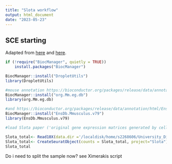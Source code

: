 ```yaml
---
title: "Slota workflow"
output: html_document
date: "2023-05-23"
---
```


## SCE starting

Adapted from [here](https://bioconductor.org/packages/release/bioc/vignettes/DropletUtils/inst/doc/DropletUtils.html#reading-in-10x-genomics-data) and [here](https://www.singlecellcourse.org/scrna-seq-analysis-with-bioconductor.html).

```r
if (!require("BiocManager", quietly = TRUE))
    install.packages("BiocManager")

BiocManager::install("DropletUtils")
library(DropletUtils)

#mouse annotation https://bioconductor.org/packages/release/data/annotation/html/org.Mm.eg.db.html
BiocManager::install("org.Mm.eg.db")
library(org.Mm.eg.db)

#and https://bioconductor.org/packages/release/data/annotation/html/EnsDb.Mmusculus.v79.html
BiocManager::install("EnsDb.Mmusculus.v79")
library(EnsDb.Mmusculus.v79)
```

```r
#load Slota paper ('original gene expression matrices generated by cellranger' according to https://singlecell.broadinstitute.org/single_cell/study/SCP1962/dysregulation-of-neuroprotective-astrocytes-a-spectrum-of-microglial-activation-states-and-altered-hippocampal-neurogenesis-are-revealed-by-single-cell-rna-sequencing-in-prion-disease#study-download)

Slota_total<- Read10X(data.dir ='/localdisk/home/s2268606/University_Directories/Project_23/External_datasets/Slota_paper')
Slota_total<- CreateSeuratObject(counts = Slota_total, project="Slota")
Slota_total
```

Do i need to split the sample now? see Ximerakis script

```r

```

